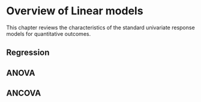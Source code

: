# Overview of Linear models {#sec-linear-models}

This chapter reviews the characteristics of the standard univariate response models
for quantitative outcomes.

## Regression

## ANOVA

## ANCOVA
